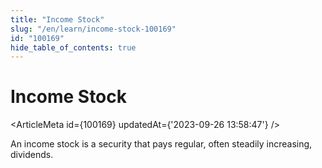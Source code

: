 ```yaml
---
title: "Income Stock"
slug: "/en/learn/income-stock-100169"
id: "100169"
hide_table_of_contents: true
---
```



# Income Stock

<ArticleMeta id={100169} updatedAt={'2023-09-26 13:58:47'} />
<div className='border-solid border-b border-t-0 my-4 border-[var(--ifm-color-gray-300)]' />

An income stock is a security that pays regular, often steadily increasing, dividends.
